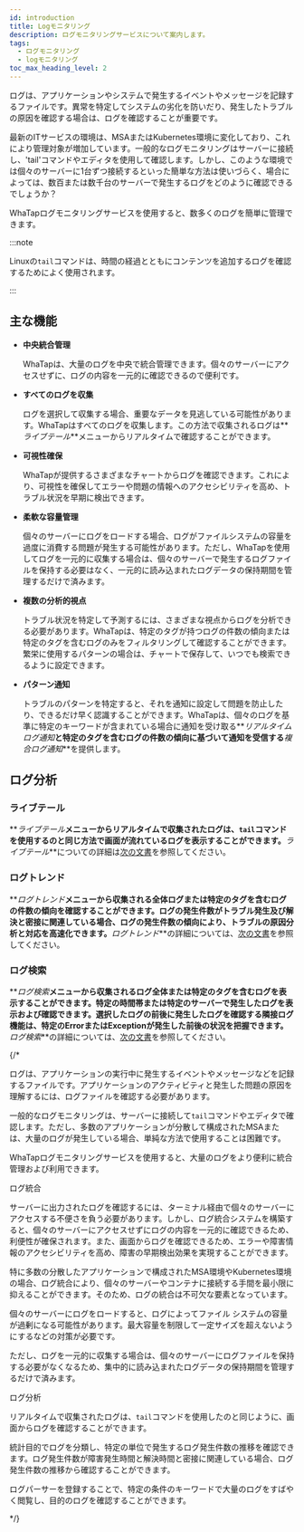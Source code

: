 ```yaml
---
id: introduction
title: Logモニタリング
description: ログモニタリングサービスについて案内します。
tags:
  - ログモニタリング
  - logモニタリング
toc_max_heading_level: 2
---
```


ログは、アプリケーションやシステムで発生するイベントやメッセージを記録するファイルです。異常を特定してシステムの劣化を防いだり、発生したトラブルの原因を確認する場合は、ログを確認することが重要です。 

最新のITサービスの環境は、MSAまたはKubernetes環境に変化しており、これにより管理対象が増加しています。一般的なログモニタリングはサーバーに接続し、'tail'コマンドやエディタを使用して確認します。しかし、このような環境では個々のサーバーに1台ずつ接続するといった簡単な方法は使いづらく、場合によっては、数百または数千台のサーバーで発生するログをどのように確認できるでしょうか？ 

WhaTapログモニタリングサービスを使用すると、数多くのログを簡単に管理できます。

:::note

Linuxの`tail`コマンドは、時間の経過とともにコンテンツを追加するログを確認するためによく使用されます。

:::

## 主な機能

- **中央統合管理**

  WhaTapは、大量のログを中央で統合管理できます。個々のサーバーにアクセスせずに、ログの内容を一元的に確認できるので便利です。 

- **すべてのログを収集**

  ログを選択して収集する場合、重要なデータを見逃している可能性があります。WhaTapはすべてのログを収集します。この方法で収集されるログは**_ライブテール_**メニューからリアルタイムで確認することができます。

- **可視性確保**

  WhaTapが提供するさまざまなチャートからログを確認できます。これにより、可視性を確保してエラーや問題の情報へのアクセシビリティを高め、トラブル状況を早期に検出できます。

- **柔軟な容量管理**

  個々のサーバーにログをロードする場合、ログがファイルシステムの容量を過度に消費する問題が発生する可能性があります。ただし、WhaTapを使用してログを一元的に収集する場合は、個々のサーバーで発生するログファイルを保持する必要はなく、一元的に読み込まれたログデータの保持期間を管理するだけで済みます。 

- **複数の分析的視点**

  トラブル状況を特定して予測するには、さまざまな視点からログを分析できる必要があります。WhaTapは、特定のタグが持つログの件数の傾向または特定のタグを含むログのみをフィルタリングして確認することができます。繁栄に使用するパターンの場合は、チャートで保存して、いつでも検索できるように設定できます。

- **パターン通知**

  トラブルのパターンを特定すると、それを通知に設定して問題を防止したり、できるだけ早く認識することができます。WhaTapは、個々のログを基準に特定のキーワードが含まれている場合に通知を受け取る**_リアルタイムログ通知_**と特定のタグを含むログの件数の傾向に基づいて通知を受信する**_複合ログ通知_**を提供します。 

## ログ分析

### ライブテール

**_ライブテール_**メニューからリアルタイムで収集されたログは、`tail`コマンドを使用するのと同じ方法で画面が流れているログを表示することができます。**_ライブテール_**についての詳細は[次の文書](log-lt)を参照してください。

### ログトレンド

**_ログトレンド_**メニューから収集される全体ログまたは特定のタグを含むログの件数の傾向を確認することができます。ログの発生件数がトラブル発生及び解決と密接に関連している場合、ログの発生件数の傾向により、トラブルの原因分析と対応を高速化できます。**_ログトレンド_**の詳細については、[次の文書](log-exp)を参照してください。

### ログ検索

**_ログ検索_**メニューから収集されるログ全体または特定のタグを含むログを表示することができます。特定の時間帯または特定のサーバーで発生したログを表示および確認できます。選択したログの前後に発生したログを確認する隣接ログ機能は、特定のErrorまたはExceptionが発生した前後の状況を把握できます。**_ログ検索_**の詳細については、[次の文書](log-search)を参照してください。

{/* 

ログは、アプリケーションの実行中に発生するイベントやメッセージなどを記録するファイルです。アプリケーションのアクティビティと発生した問題の原因を理解するには、ログファイルを確認する必要があります。

一般的なログモニタリングは、サーバーに接続して`tail`コマンドやエディタで確認します。ただし、多数のアプリケーションが分散して構成されたMSAまたは、大量のログが発生している場合、単純な方法で使用することは困難です。

WhaTapログモニタリングサービスを使用すると、大量のログをより便利に統合管理および利用できます。

ログ統合

サーバーに出力されたログを確認するには、ターミナル経由で個々のサーバーにアクセスする不便さを負う必要があります。しかし、ログ統合システムを構築すると、個々のサーバーにアクセスせずにログの内容を一元的に確認できるため、利便性が確保されます。また、画面からログを確認できるため、エラーや障害情報のアクセシビリティを高め、障害の早期検出効果を実現することができます。 

特に多数の分散したアプリケーションで構成されたMSA環境やKubernetes環境の場合、ログ統合により、個々のサーバーやコンテナに接続する手間を最小限に抑えることができます。そのため、ログの統合は不可欠な要素となっています。

個々のサーバーにログをロードすると、ログによってファイル システムの容量が過剰になる可能性があります。最大容量を制限して一定サイズを超えないようにするなどの対策が必要です。 

ただし、ログを一元的に収集する場合は、個々のサーバーにログファイルを保持する必要がなくなるため、集中的に読み込まれたログデータの保持期間を管理するだけで済みます。

ログ分析

リアルタイムで収集されたログは、`tail`コマンドを使用したのと同じように、画面からログを確認することができます。 

統計目的でログを分類し、特定の単位で発生するログ発生件数の推移を確認できます。ログ発生件数が障害発生時間と解決時間と密接に関連している場合、ログ発生件数の推移から確認することができます。 

ログパーサーを登録することで、特定の条件のキーワードで大量のログをすばやく閲覧し、目的のログを確認することができます。

*/}
